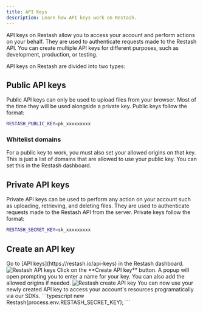```yaml
---
title: API Keys
description: Learn how API keys work on Restash.
---
```


API keys on Restash allow you to access your account and perform actions on your behalf. They are used to authenticate requests made to the Restash API. You can create multiple API keys for different purposes, such as development, production, or testing.

API keys on Restash are divided into two types:

## Public API keys
Public API keys can only be used to upload files from your browser. Most of the time they will be used alongside a private key. Public keys follow the format:

```bash .env
RESTASH_PUBLIC_KEY=pk_xxxxxxxxx
```

### Whitelist domains
For a public key to work, you must also set your allowed origins on that key. This is just a list of domains that are allowed to use your public key. You can set this in the Restash dashboard.

## Private API keys
Private API keys can be used to perform any action on your account such as uploading, retrieving, and deleting files. They are used to authenticate requests made to the Restash API from the server. Private keys follow the format:

```bash .env
RESTASH_SECRET_KEY=sk_xxxxxxxxx
```

## Create an API key
  <Steps>
    <Step title="Go to Restash dashboard">
      Go to [API keys](https://restash.io/api-keys) in the Restash dashboard.
      <Frame>
        <img src="/images/api-keys.png" alt="Restash API keys" />
      </Frame>
    </Step>
    <Step title="Create an API key">
      Click on the **Create API key** button. A popup will open prompting you to enter a name for your key. You can also add the allowed origins if needed.
  <Frame>
    <img src="/images/create-api-key.png" alt="Restash create API key" />
  </Frame>
    </Step>
    <Step title="Use your API key">
      You can now use your newly created API key to access your account's resources programatically via our SDKs.
      ```typescript
      new Restash(process.env.RESTASH_SECRET_KEY);
      ```
    </Step>
  </Steps>

